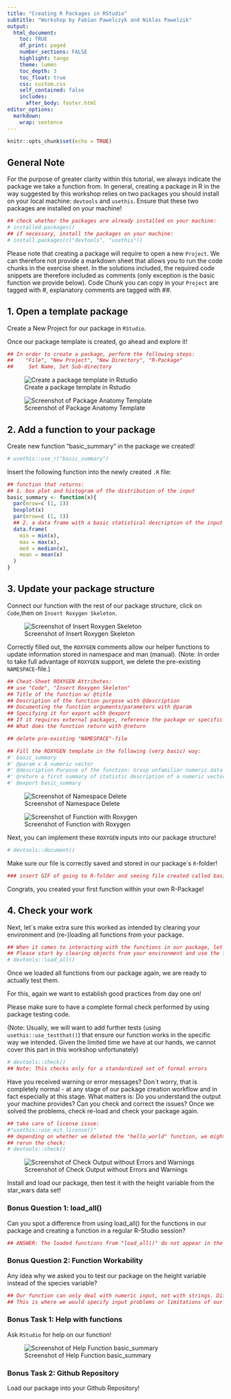 ```yaml
---
title: "Creating R Packages in RStudio"
subtitle: "Workshop by Fabian Pawelczyk and Niklas Pawelzik"
output: 
  html_document:
    toc: TRUE
    df_print: paged
    number_sections: FALSE
    highlight: tango
    theme: lumen
    toc_depth: 3
    toc_float: true
    css: custom.css 
    self_contained: false
    includes:
      after_body: footer.html
editor_options: 
  markdown: 
    wrap: sentence
---
```


```r
knitr::opts_chunk$set(echo = TRUE)
```

## General Note

For the purpose of greater clarity within this tutorial, we always indicate the package we take a function from.
In general, creating a package in R in the way suggested by this workshop relies on two packages you should install on your local machine: `devtools` and `usethis`.
Ensure that these two packages are installed on your machine!

```r
## check whether the packages are already installed on your machine:
# installed.packages()
## if necessary, install the packages on your machine:
# install.packages(c("devtools", "usethis"))
```

Please note that creating a package will require to open a new `Project`.
We can therefore not provide a markdown sheet that allows you to run the code chunks in the exercise sheet.
In the solutions included, the required code snippets are therefore included as comments (only exception is the basic function we provide below).
Code Chunk you can copy in your `Project` are tagged with #, explanatory comments are tagged with ##.

## 1. Open a template package

Create a New Project for our package in `RStudio`.

Once our package template is created, go ahead and explore it!

```r
## In order to create a package, perform the following steps:
##    "File", "New Project", "New Directory", "R-Package"
##     Set Name, Set Sub-directory

```

![Create a package template in Rstudio](https://raw.githubusercontent.com/jthomasmock/pkg-building/master/images/rstudio-create-pkg.gif)

![Screenshot of Package Anatomy Template](creating-packages-exercises_files/Screenshot_Anatomy.png)

## 2. Add a function to your package

Create new function "basic_summary" in the package we created!

```r
# usethis::use_r("basic_summary")
```

Insert the following function into the newly created `.R` file:

```r
## function that returns:
## 1. box plot and histogram of the distribution of the input
basic_summary <- function(x){
  par(mrow=c (1, 1))
  boxplot(x)
  par(mrow=c (1, 1))
  ## 2. a data frame with a basic statistical description of the input
  data.frame(
    min = min(x),
    max = max(x),
    med = median(x),
    mean = mean(x)
  )
}
```

## 3. Update your package structure

Connect our function with the rest of our package structure, click on `Code`,then on `Insert Roxygen Skeleton`.

![Screenshot of Insert Roxygen Skeleton](creating-packages-exercises_files/Screenshot_Insert_Roxygen_Skeleton.png)

Correctly filled out, the `ROXYGEN` comments allow our helper functions to update information stored in namespace and man (manual).
(Note: In order to take full advantage of `ROXYGEN` support, we delete the pre-existing `NAMESPACE`-file.)

```r
## Cheat-Sheet ROXYGEN Attributes:
## use "Code", "Insert Roxygen Skeleton"
## Title of the function w/ @title
## Description of the function purpose with @description
## Documenting the function arguments/parameters with @param
## Specifying it for export with @export
## If it requires external packages, reference the package or specific package functions with @import and @importFrom
## What does the function return with @return
```

```r
## delete pre-existing "NAMESPACE"-file

## Fill the ROXYGEN template in the following (very basic) way:
#' basic_summary
#' @param x A numeric vector
#' @description Purpose of the function: Grasp unfamiliar numeric data sets
#' @return a first summary of statistic description of a numeric vector
#' @export basic_summary
```

![Screenshot of Namespace Delete](creating-packages-exercises_files/Screenshot_Delete_Namespace.png)

![Screenshot of Function with Roxygen](creating-packages-exercises_files/Screenshot_Function_with_Roxygen.png)

Next, you can implement these `ROXYGEN` inputs into our package structure!

```r
# devtools::document()
```

Make sure our file is correctly saved and stored in our package´s `R`-folder!

```r
### insert GIF of going to R-folder and seeing file created called basic_summary.R
```

Congrats, you created your first function within your own R-Package!

## 4. Check your work

Next, let´s make extra sure this worked as intended by clearing your environment and (re-)loading all functions from your package.

```r
## When it comes to interacting with the functions in our package, let´s establish good habits early on.
## Please start by clearing objects from your environment and use the following code load them again:
# devtools::load_all()
```

Once we loaded all functions from our package again, we are ready to actually test them.

For this, again we want to establish good practices from day one on!

Please make sure to have a complete formal check performed by using package testing code.

(Note: Usually, we will want to add further tests (using `usethis::use_testthat()`) that ensure our function works in the specific way we intended.
Given the limited time we have at our hands, we cannot cover this part in this workshop unfortunately)

```r
# devtools::check()
## Note: This checks only for a standardized set of formal errors
```

Have you received warning or error messages?
Don´t worry, that is completely normal - at any stage of our package creation workflow and in fact especially at this stage.
What matters is: Do you understand the output your machine provides?
Can you check and correct the issues?
Once we solved the problems, check re-load and check your package again.

```r
## take care of license issue:
#"usethis::use_mit_license()"
## depending on whether we deleted the "hello_world" function, we might get an error message
## rerun the check:
# devtools::check()
```

![Screenshot of Check Output without Errors and Warnings](creating-packages-exercises_files/Screenshot_Check.png)

Install and load our package, then test it with the height variable from the star_wars data set!

### Bonus Question 1: load_all()

Can you spot a difference from using load_all() for the functions in our package and creating a function in a regular R-Studio session?

```r
## ANSWER: The loaded functions from "load_all()" do not appear in the global environment 
```

### Bonus Question 2: Function Workability

Any idea why we asked you to test our package on the height variable instead of the species variable?

```r
## Our function can only deal with numeric input, not with strings. Different input will probably result in an error.
## This is where we would specify input problems or limitations of our function with test() functions to ease the pain during future use of our packages! 
```

### Bonus Task 1: Help with functions

Ask `RStudio` for help on our function!

![Screenshot of Help Function basic_summary](creating-packages-exercises_files/Screenshot_Help.png)

### Bonus Task 2: Github Repository

Load our package into your Github Repository!



